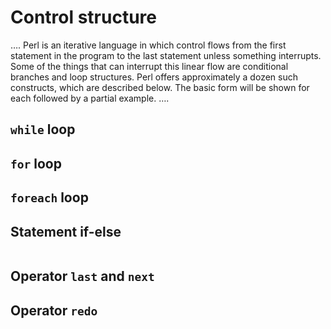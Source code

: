 # Control structure

....
Perl is an iterative language in which control flows from the first statement in the program to the last statement unless something interrupts. Some of the things that can interrupt this linear flow are conditional branches and loop structures. Perl offers approximately a dozen such constructs, which are described below. The basic form will be shown for each followed by a partial example.
....

## `while` loop



## `for` loop

## `foreach` loop

## Statement if-else

```perl
```



## Operator `last` and `next`

## Operator `redo`


